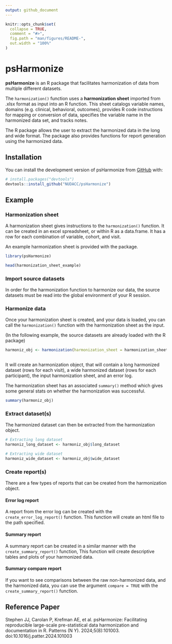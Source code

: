 ```yaml
---
output: github_document
---
```


<!-- README.md is generated from README.Rmd. Please edit that file -->

```r
knitr::opts_chunk$set(
  collapse = TRUE,
  comment = "#>",
  fig.path = "man/figures/README-",
  out.width = "100%"
)
```

# psHarmonize

<!-- badges: start -->

<!-- badges: end -->

**psHarmonize** is an R package that facilitates harmonization of data from multiple different datasets.

The `harmonization()` function uses a **harmonization sheet** imported from .xlsx format as input into an R function.
This sheet catalogs variable names, domains (e.g. clinical, behavioral, outcomes), provides R code instructions for mapping or conversion of data, specifies the variable name in the harmonized data set, and tracks notes.

The R package allows the user to extract the harmonized data in the long and wide format.
The package also provides functions for report generation using the harmonized data.

## Installation

You can install the development version of psHarmonize from [GitHub](https://github.com/) with:

``` r
# install.packages("devtools")
devtools::install_github("NUDACC/psHarmonize")
```

## Example


### Harmonization sheet

A harmonization sheet gives instructions to the `harmonization()` function. It 
can be created in an excel spreadsheet, or within R as a data.frame. It has a row
for each combination of variable, cohort, and visit.

An example harmonization sheet is provided with the package.

```r
library(psHarmonize)

head(harmonization_sheet_example)

```


### Import source datasets

In order for the harmonization function to harmonize our data, the source datasets
must be read into the global environment of your R session.

### Harmonize data

Once your harmonization sheet is created, and your data is loaded, you can call
the `harmonization()` function with the harmonization sheet as the input.

(In the following example, the source datasets are already loaded with the R package)

```r

harmoniz_obj <- harmonization(harmonization_sheet = harmonization_sheet_example)
  
```

It will create an harmonization object, that will contain a long harmonized dataset 
(rows for each visit), a wide harmonized dataset (rows for each participant), the
input harmonization sheet, and an error log.


The harmonization sheet has an associated `summary()` method which gives some 
general stats on whether the harmonization was successful.

```r

summary(harmoniz_obj)

```


### Extract dataset(s)

The harmonized dataset can then be extracted from the harmonization object.

```r

# Extracting long dataset
harmoniz_long_dataset <- harmoniz_obj$long_dataset

# Extracting wide dataset
harmoniz_wide_dataset <- harmoniz_obj$wide_dataset

```


### Create report(s)

There are a few types of reports that can be created from the harmonization object.


#### Error log report

A report from the error log can be created with the `create_error_log_report()` function. 
This function will create an html file to the path specified.


#### Summary report

A summary report can be created in a similar manner with the `create_summary_report()` function,
This function will create descriptive tables and plots of your harmonized data.


#### Summary compare report

If you want to see comparisons between the raw non-harmonized data, and the 
harmonized data, you can use the argument `compare = TRUE` with the `create_summary_report()`
function.


## Reference Paper

Stephen JJ, Carolan P, Krefman AE, et al. psHarmonize: Facilitating reproducible large-scale pre-statistical data harmonization and documentation in R. Patterns (N Y). 2024;5(8):101003. doi:10.1016/j.patter.2024.101003

